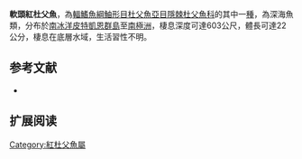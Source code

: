 {{Speciesbox
| name = 軟頭紅杜父魚
| image = 
| image_width = 250px
| image_caption = 
| status = NE
| status_system = IUCN3.1
| genus = Ebinania
| species = malacocephala
| authority = [[Nelson|Nelson]], 1982
| synonyms = 
}}

'''軟頭紅杜父魚'''，為[[輻鰭魚綱|輻鰭魚綱]][[鮋形目|鮋形目]][[杜父魚亞目|杜父魚亞目]][[隱棘杜父魚科|隱棘杜父魚科]]的其中一[[種|種]]，為深海魚類，分布於[[南冰洋|南冰洋]][[皮特凱恩群島|皮特凱恩群島]]至[[南極洲|南極洲]]，棲息深度可達603公尺，體長可達22公分，棲息在底層水域，生活習性不明。
==参考文献==
*{{FishBase_species|genus=Ebinania|species=malacocephala|year=2014|month=5}}

== 扩展阅读 ==
{{refbegin}}
{{wikispecies-inline|Ebinania malacocephala|軟頭紅杜父魚}}
{{refend}}

{{Wikispecies|Ebinania malacocephala}}
{{Taxonbar|from=Q2733932}}

[[Category:紅杜父魚屬|Category:紅杜父魚屬]]


{{魚類小作品}}